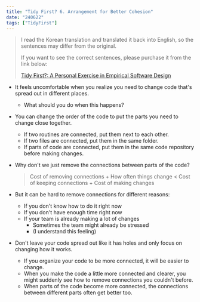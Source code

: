 ```yaml
---
title: "Tidy First? 6. Arrangement for Better Cohesion"
date: "240622"
tags: ["TidyFirst"]
---
```


> I read the Korean translation and translated it back into English, so the sentences may differ from the original.
>
> If you want to see the correct sentences, please purchase it from the link below:
>
> [Tidy First?: A Personal Exercise in Empirical Software Design](https://www.amazon.com/Tidy-First-Personal-Exercise-Empirical/dp/1098151240)

- It feels uncomfortable when you realize you need to change code that's spread out in different places.
  - What should you do when this happens?
- You can change the order of the code to put the parts you need to change close together.

  - If two routines are connected, put them next to each other.
  - If two files are connected, put them in the same folder.
  - If parts of code are connected, put them in the same code repository before making changes.

- Why don't we just remove the connections between parts of the code?

  > Cost of removing connections + How often things change < Cost of keeping connections + Cost of making changes

- But it can be hard to remove connections for different reasons:
  - If you don't know how to do it right now
  - If you don't have enough time right now
  - If your team is already making a lot of changes
    - Sometimes the team might already be stressed
    - (I understand this feeling)
- Don't leave your code spread out like it has holes and only focus on changing how it works.
  - If you organize your code to be more connected, it will be easier to change.
  - When you make the code a little more connected and clearer, you might suddenly see how to remove connections you couldn't before.
  - When parts of the code become more connected, the connections between different parts often get better too.
